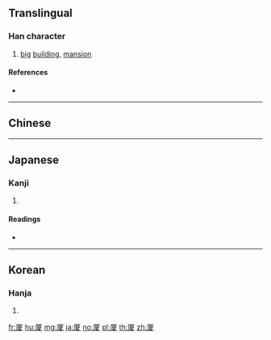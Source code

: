 {{also|廈}}
==Translingual==

===Han character===
{{Han char|rn=27|rad=厂|as=10|sn=12|four=|canj=MMUE|ids=⿸厂夏}}

# [[big]] [[building]], [[mansion]]

====References====
* {{Han ref|kx=0162.280|dkj=02993|dj=0370.090|hdz=10075.250|uh=53A6|ud=21414}}

----

==Chinese==
{{zh-see|廈}}

----

==Japanese==

===Kanji===
{{ja-kanji|grade=|rs=厂10}}

# {{defn|lang=ja|sort=厂10}}

====Readings====
* {{ja-readings|on=[[か]] (ka)|kun=[[いえ]] (ie)}}

----

==Korean==

===Hanja===
{{ko-hanja|hangeul=하|rv=ha|mr=ha}}

# {{defn|lang=ko|sort=厂10}}

[[fr:厦]]
[[hu:厦]]
[[mg:厦]]
[[ja:厦]]
[[no:厦]]
[[pl:厦]]
[[th:厦]]
[[zh:厦]]
